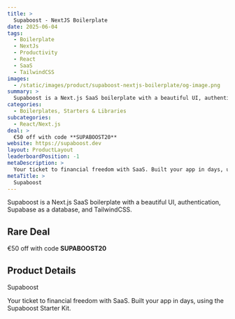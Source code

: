 ```yaml
---
title: >
  Supaboost - NextJS Boilerplate
date: 2025-06-04
tags:
  - Boilerplate
  - NextJs
  - Productivity
  - React
  - SaaS
  - TailwindCSS
images:
  - /static/images/product/supaboost-nextjs-boilerplate/og-image.png
summary: >
  Supaboost is a Next.js SaaS boilerplate with a beautiful UI, authentication, Supabase as a database, and TailwindCSS.
categories:
  - Boilerplates, Starters & Libraries
subcategories:
  - React/Next.js
deal: >
  €50 off with code **SUPABOOST20**
website: https://supaboost.dev
layout: ProductLayout
leaderboardPosition: -1
metaDescription: >
  Your ticket to financial freedom with SaaS. Built your app in days, using the Supaboost Starter Kit.
metaTitle: >
  Supaboost
---
```

Supaboost is a Next.js SaaS boilerplate with a beautiful UI, authentication, Supabase as a database, and TailwindCSS.

## Rare Deal

€50 off with code **SUPABOOST20**

## Product Details

Supaboost

Your ticket to financial freedom with SaaS. Built your app in days, using the Supaboost Starter Kit.
